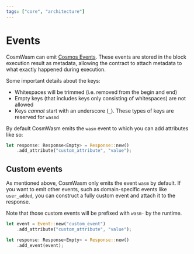 ```yaml
---
tags: ["core", "architecture"]
---
```



# Events

CosmWasm can emit [Cosmos Events]. These events are stored in the block execution result as metadata,
allowing the contract to attach metadata to what exactly happened during execution.

<Callout>

Some important details about the keys:

- Whitespaces will be trimmed (i.e. removed from the begin and end)
- Empty keys (that includes keys only consisting of whitespaces) are not allowed
- Keys _cannot_ start with an underscore (`_`). These types of keys are reserved for `wasmd`

</Callout>

By default CosmWasm emits the `wasm` event to which you can add attributes like so:

```rust filename="wasm_event.rs" template="core"
let response: Response<Empty> = Response::new()
    .add_attribute("custom_attribute", "value");
```

## Custom events

As mentioned above, CosmWasm only emits the event `wasm` by default. If you want to emit other
events, such as domain-specific events like `user_added`, you can construct a fully custom event and
attach it to the response.

<Callout>Note that those custom events will be prefixed with `wasm-` by the runtime.</Callout>

```rust filename="custom_event.rs" template="core"
let event = Event::new("custom_event")
    .add_attribute("custom_attribute", "value");

let response: Response<Empty> = Response::new()
    .add_event(event);
```

[Cosmos Events]: https://docs.cosmos.network/v0.50/learn/advanced/events
